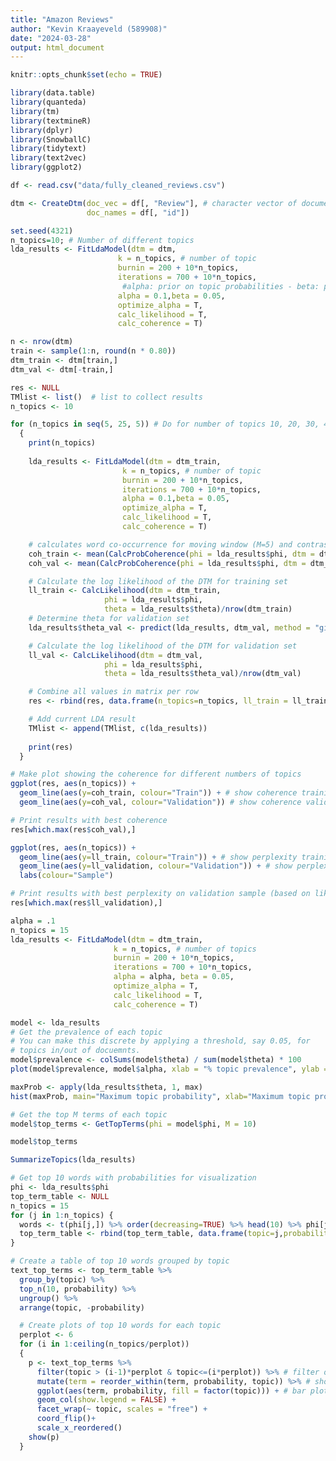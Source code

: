 ```yaml
---
title: "Amazon Reviews"
author: "Kevin Kraayeveld (589908)"
date: "2024-03-28"
output: html_document
---
```


```r
knitr::opts_chunk$set(echo = TRUE)

library(data.table)
library(quanteda)
library(tm)
library(textmineR)
library(dplyr)
library(SnowballC)
library(tidytext)
library(text2vec)
library(ggplot2)
```

```r
df <- read.csv("data/fully_cleaned_reviews.csv")

dtm <- CreateDtm(doc_vec = df[, "Review"], # character vector of documents
                 doc_names = df[, "id"])

set.seed(4321)
n_topics=10; # Number of different topics
lda_results <- FitLdaModel(dtm = dtm,
                        k = n_topics, # number of topic
                        burnin = 200 + 10*n_topics,
                        iterations = 700 + 10*n_topics,
                         #alpha: prior on topic probabilities - beta: prior on word probabilities
                        alpha = 0.1,beta = 0.05,
                        optimize_alpha = T,
                        calc_likelihood = T,
                        calc_coherence = T)
```

```r
n <- nrow(dtm)
train <- sample(1:n, round(n * 0.80))
dtm_train <- dtm[train,]
dtm_val <- dtm[-train,]

res <- NULL
TMlist <- list()  # list to collect results
n_topics <- 10

for (n_topics in seq(5, 25, 5)) # Do for number of topics 10, 20, 30, 40, 50 
  {
    print(n_topics)
  
    lda_results <- FitLdaModel(dtm = dtm_train,
                         k = n_topics, # number of topic
                         burnin = 200 + 10*n_topics,
                         iterations = 700 + 10*n_topics,
                         alpha = 0.1,beta = 0.05,
                         optimize_alpha = T,
                         calc_likelihood = T,
                         calc_coherence = T) 

    # calculates word co-occurrence for moving window (M=5) and contrasts with topic structure
    coh_train <- mean(CalcProbCoherence(phi = lda_results$phi, dtm = dtm_train, M = 5) )
    coh_val <- mean(CalcProbCoherence(phi = lda_results$phi, dtm = dtm_val, M = 5) )

    # Calculate the log likelihood of the DTM for training set
    ll_train <- CalcLikelihood(dtm = dtm_train, 
                     phi = lda_results$phi, 
                     theta = lda_results$theta)/nrow(dtm_train)
    # Determine theta for validation set
    lda_results$theta_val <- predict(lda_results, dtm_val, method = "gibbs", iterations = 700 + 10*n_topics, burnin = 200 + 10*n_topics)

    # Calculate the log likelihood of the DTM for validation set
    ll_val <- CalcLikelihood(dtm = dtm_val, 
                     phi = lda_results$phi, 
                     theta = lda_results$theta_val)/nrow(dtm_val)

    # Combine all values in matrix per row
    res <- rbind(res, data.frame(n_topics=n_topics, ll_train = ll_train, ll_validation = ll_val, coh_train=coh_train, coh_val=coh_val))

    # Add current LDA result
    TMlist <- append(TMlist, c(lda_results))
  
    print(res)
  }
```

```r
# Make plot showing the coherence for different numbers of topics
ggplot(res, aes(n_topics)) +                    
  geom_line(aes(y=coh_train, colour="Train")) + # show coherence training set
  geom_line(aes(y=coh_val, colour="Validation")) # show coherence validation set

# Print results with best coherence
res[which.max(res$coh_val),]

ggplot(res, aes(n_topics)) +                    
  geom_line(aes(y=ll_train, colour="Train")) + # show perplexity training set
  geom_line(aes(y=ll_validation, colour="Validation")) + # show perplexity validation set
  labs(colour="Sample")

# Print results with best perplexity on validation sample (based on likelihood which is easier to read)
res[which.max(res$ll_validation),]
```

```r
alpha = .1
n_topics = 15
lda_results <- FitLdaModel(dtm = dtm_train,
                       k = n_topics, # number of topics
                       burnin = 200 + 10*n_topics,
                       iterations = 700 + 10*n_topics,
                       alpha = alpha, beta = 0.05,
                       optimize_alpha = T,
                       calc_likelihood = T,
                       calc_coherence = T)

model <- lda_results
# Get the prevalence of each topic
# You can make this discrete by applying a threshold, say 0.05, for
# topics in/out of docuemnts. 
model$prevalence <- colSums(model$theta) / sum(model$theta) * 100
plot(model$prevalence, model$alpha, xlab = "% topic prevalence", ylab = "alpha")
```

```r
maxProb <- apply(lda_results$theta, 1, max)
hist(maxProb, main="Maximum topic probability", xlab="Maximum topic probability")
```

```r
# Get the top M terms of each topic
model$top_terms <- GetTopTerms(phi = model$phi, M = 10)

model$top_terms
```

```r
SummarizeTopics(lda_results)
```

```r
# Get top 10 words with probabilities for visualization
phi <- lda_results$phi
top_term_table <- NULL
n_topics = 15
for (j in 1:n_topics) {
  words <- t(phi[j,]) %>% order(decreasing=TRUE) %>% head(10) %>% phi[j,.]
  top_term_table <- rbind(top_term_table, data.frame(topic=j,probability=words , term = labels(words)) )
}

```

```r
# Create a table of top 10 words grouped by topic
text_top_terms <- top_term_table %>%
  group_by(topic) %>%
  top_n(10, probability) %>%
  ungroup() %>%
  arrange(topic, -probability)

  # Create plots of top 10 words for each topic
  perplot <- 6
  for (i in 1:ceiling(n_topics/perplot))
  {
    p <- text_top_terms %>%
      filter(topic > (i-1)*perplot & topic<=(i*perplot)) %>% # filter out topic
      mutate(term = reorder_within(term, probability, topic)) %>% # show highest probability up top
      ggplot(aes(term, probability, fill = factor(topic))) + # bar plot layout 
      geom_col(show.legend = FALSE) +
      facet_wrap(~ topic, scales = "free") +
      coord_flip()+
      scale_x_reordered()
    show(p)
  }
```